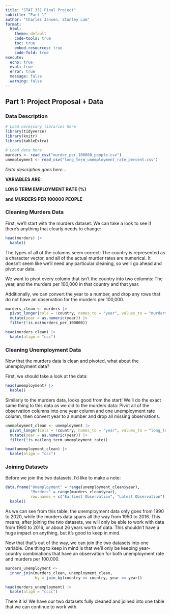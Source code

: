 ```yaml
---
title: "STAT 331 Final Project"
subtitle: "Part 1"
author: "Charles Jansen, Stanley Lam"
format: 
  html:
    theme: default
    code-tools: true
    toc: true
    embed-resources: true
    code-fold: true
execute: 
  echo: true
  eval: true
  error: true
  message: false
  warning: false
---
```


## Part 1: Project Proposal + Data

### Data Description

```r
# Load necessary libraries here
library(tidyverse)
library(knitr)
library(kableExtra)
```

```r
# Load data here
murders <- read_csv("murder_per_100000_people.csv")
unemployment <- read_csv("long_term_unemployment_rate_percent.csv")
```

*Data description goes here...*

**VARIABLES ARE:**

**LONG TERM EMPLOYMENT RATE (%)**

**and MURDERS PER 100000 PEOPLE**

### Cleaning Murders Data

First, we'll start with the murders dataset. We can take a look to see if there's anything that clearly needs to change:

```r
head(murders) |> 
  kable()
```

The types of all of the columns seem correct: The country is represented as a character vector, and all of the actual murder rates are numerical. It doesn't seem like we'll need any particular cleaning, so we'll go ahead and pivot our data.

We want to pivot every column that isn't the country into two columns: The year, and the murders per 100,000 in that country and that year.

Additionally, we can convert the year to a number, and drop any rows that do not have an observation for the murders per 100,000.

```r
murders_clean <- murders |> 
  pivot_longer(cols = !country, names_to = "year", values_to = "murders_per_100000") |> 
  mutate(year = as.numeric(year)) |> 
  filter(!is.na(murders_per_100000))

head(murders_clean) |> 
  kable(align = "ccc")
```

### Cleaning Unemployment Data

Now that the murders data is clean and pivoted, what about the unemployment data?

First, we should take a look at the data:

```r
head(unemployment) |> 
  kable()
```

Similarly to the murders data, looks good from the start! We'll do the exact same thing to this data as we did to the murders data: Pivot all of the observation columns into one year column and one unemployment rate column, then convert year to a number and drop all missing observations.

```r
unemployment_clean <- unemployment |> 
  pivot_longer(cols = !country, names_to = "year", values_to = "long_term_unemployment_rate") |> 
  mutate(year = as.numeric(year)) |> 
  filter(!is.na(long_term_unemployment_rate))

head(unemployment_clean) |> 
  kable(align = "ccc")
```

### Joining Datasets

Before we join the two datasets, I'd like to make a note:

```r
data.frame("Unemployment" = range(unemployment_clean$year),
           "Murders" = range(murders_clean$year),
           row.names = c("Earliest Observation", "Latest Observation")) |> 
  kable()
```

As we can see from this table, the unemployment data only goes from 1990 to 2020, while the murders data spans all the way from 1950 to 2016. This means, after joining the two datasets, we will only be able to work with data from 1990 to 2016, or about 26 years worth of data. This shouldn't have a huge impact on anything, but it's good to keep in mind.

Now that that's out of the way, we can join the two datasets into one variable. One thing to keep in mind is that we'll only be keeping year-country combinations that have an observation for both unemployment rate and murders per 100,000.

```r
murders_unemployment <-
  inner_join(murders_clean, unemployment_clean,
             by = join_by(country == country, year == year))

head(murders_unemployment) |> 
  kable(align = "cccc")
```

There it is! We have our two datasets fully cleaned and joined into one table that we can continue to work with.
